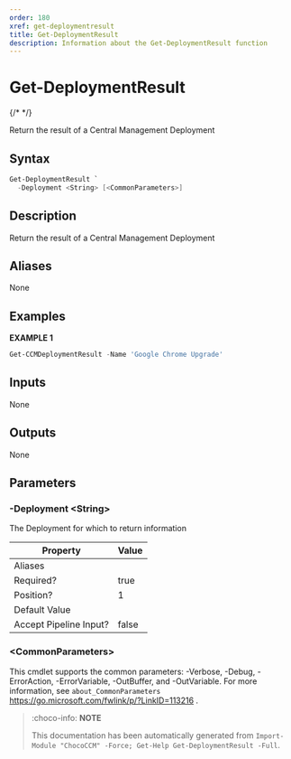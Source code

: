 ```yaml
---
order: 180
xref: get-deploymentresult
title: Get-DeploymentResult
description: Information about the Get-DeploymentResult function
---
```


# Get-DeploymentResult

{/* <!-- This documentation is automatically generated from /Get-DeploymentResult.ps1 using GenerateDocs.ps1. Contributions are welcome at the original location(s). --> */}

Return the result of a Central Management Deployment

## Syntax

~~~powershell
Get-DeploymentResult `
  -Deployment <String> [<CommonParameters>]
~~~

## Description

Return the result of a Central Management Deployment


## Aliases

None

## Examples

 **EXAMPLE 1**

~~~powershell
Get-CCMDeploymentResult -Name 'Google Chrome Upgrade'

~~~

## Inputs

None

## Outputs

None

## Parameters

###  -Deployment &lt;String&gt;
The Deployment for which to return information

Property               | Value
---------------------- | -----
Aliases                |
Required?              | true
Position?              | 1
Default Value          |
Accept Pipeline Input? | false

### &lt;CommonParameters&gt;

This cmdlet supports the common parameters: -Verbose, -Debug, -ErrorAction, -ErrorVariable, -OutBuffer, and -OutVariable. For more information, see `about_CommonParameters` https://go.microsoft.com/fwlink/p/?LinkID=113216 .



<Xref title="Function Reference" value="chococcm-functions" />

> :choco-info: **NOTE**
> 
> This documentation has been automatically generated from `Import-Module "ChocoCCM" -Force; Get-Help Get-DeploymentResult -Full`.
